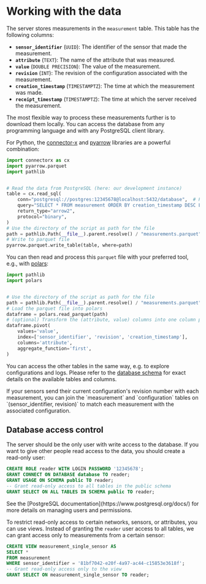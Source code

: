
# Working with the data

The server stores measurements in the `measurement` table. This table has the following columns:

- **`sensor_identifier`** (`UUID`): The identifier of the sensor that made the measurement.
- **`attribute`** (`TEXT`): The name of the attribute that was measured.
- **`value`** (`DOUBLE PRECISION`): The value of the measurement.
- **`revision`** (`INT`): The revision of the configuration associated with the measurement.
- **`creation_timestamp`** (`TIMESTAMPTZ`): The time at which the measurement was made.
- **`receipt_timestamp`** (`TIMESTAMPTZ`): The time at which the server received the measurement.

The most flexible way to process these measurements further is to download them locally. You can access the database from any programming language and with any PostgreSQL client library.

For Python, the [connector-x](https://github.com/sfu-db/connector-x) and [pyarrow](https://github.com/apache/arrow) libraries are a powerful combination:

```python
import connectorx as cx
import pyarrow.parquet
import pathlib


# Read the data from PostgreSQL (here: our development instance)
table = cx.read_sql(
    conn="postgresql://postgres:12345678@localhost:5432/database",  # PostgreSQL connection string
    query="SELECT * FROM measurement ORDER BY creation_timestamp DESC LIMIT 256",
    return_type="arrow2",
    protocol="binary",
)
# Use the directory of the script as path for the file
path = pathlib.Path(__file__).parent.resolve() / "measurements.parquet"
# Write to parquet file
pyarrow.parquet.write_table(table, where=path)
```

You can then read and process this `parquet` file with your preferred tool, e.g., with [polars](https://github.com/pola-rs/polars):

```python
import pathlib
import polars


# Use the directory of the script as path for the file
path = pathlib.Path(__file__).parent.resolve() / "measurements.parquet"
# Load the parquet file into polars
dataframe = polars.read_parquet(path)
# (optional) Transform the (attribute, value) columns into one column per attribute
dataframe.pivot(
    values='value',
    index=['sensor_identifier', 'revision', 'creation_timestamp'],
    columns='attribute',
    aggregate_function='first',
)
```

You can access the other tables in the same way, e.g. to explore configurations and logs. Please refer to the [database schema](https://github.com/iterize/tenta/blob/main/server/schema.sql) for exact details on the available tables and columns.

<Callout type="info" emoji="💡">
  If your sensors send their current configuration's revision number with each
  measurement, you can join the `measurement` and `configuration` tables on
  `(sensor_identifier, revision)` to match each measurement with the associated
  configuration.
</Callout>

## Database access control

The server should be the only user with write access to the database. If you want to give other people read access to the data, you should create a read-only user:

```sql
CREATE ROLE reader WITH LOGIN PASSWORD '12345678';
GRANT CONNECT ON DATABASE database TO reader;
GRANT USAGE ON SCHEMA public TO reader;
-- Grant read-only access to all tables in the public schema
GRANT SELECT ON ALL TABLES IN SCHEMA public TO reader;
```

<Callout type="info" emoji="💡">
  See the [PostgreSQL documentation](https://www.postgresql.org/docs/) for more
  details on managing users and permissions.
</Callout>

To restrict read-only access to certain networks, sensors, or attributes, you can use views. Instead of granting the `reader` user access to all tables, we can grant access only to measurements from a certain sensor:

```sql
CREATE VIEW measurement_single_sensor AS
SELECT *
FROM measurement
WHERE sensor_identifier = '81bf7042-e20f-4a97-ac44-c15853e3618f';
-- Grant read-only access only to the view
GRANT SELECT ON measurement_single_sensor TO reader;
```
